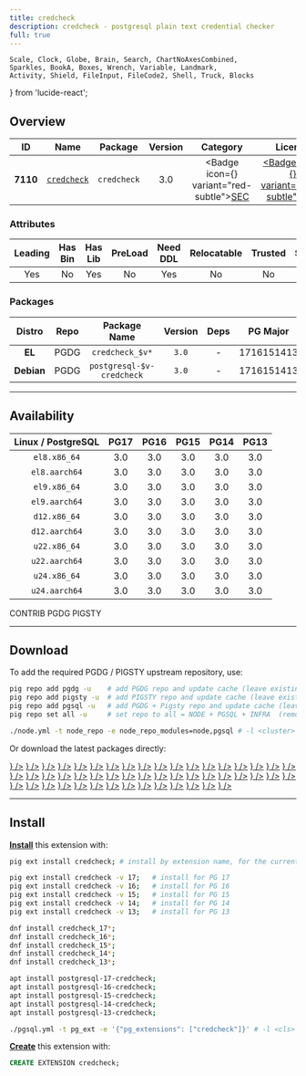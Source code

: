 ```yaml
---
title: credcheck
description: credcheck - postgresql plain text credential checker
full: true
---
```


    Scale, Clock, Globe, Brain, Search, ChartNoAxesCombined,
    Sparkles, BookA, Boxes, Wrench, Variable, Landmark,
    Activity, Shield, FileInput, FileCode2, Shell, Truck, Blocks
} from 'lucide-react';

## Overview

| <TooltipIconButton tooltip="Extension unique identifier" side="top">ID</TooltipIconButton> | <TooltipIconButton tooltip="Extension name" side="top">Name</TooltipIconButton> | <TooltipIconButton tooltip="Package name for installation" side="top">Package</TooltipIconButton> | <TooltipIconButton tooltip="Latest available extension version" side="top">Version</TooltipIconButton> | <TooltipIconButton tooltip="Extension category" side="top">Category</TooltipIconButton> | <TooltipIconButton tooltip="Open source license" side="top">License</TooltipIconButton> | <TooltipIconButton tooltip="Programming language" side="top">Lang</TooltipIconButton> |
|:--------:|:--------:|:----------:|:--------------:|:---------------------------------------:|:------------------------------------------------------:|:----:|
| **7110** | [`credcheck`](https://github.com/MigOpsRepos/credcheck) | `credcheck` | 3.0 | <Badge icon={<Shield />} variant="red-subtle"><a href="/ext/sec" className="no-underline">SEC</a></Badge> | <a href="/ext/list/license#mit" className="no-underline"><Badge icon={<Scale />} variant="blue-subtle">MIT</Badge></a> | <a href="/ext/list/lang#c"><Badge icon={<FileCode2 />} variant="blue-subtle">C</Badge></a> |

### Attributes

| <TooltipIconButton tooltip="The Primary Leading extension in the Package" side="top">Leading</TooltipIconButton> | <TooltipIconButton tooltip="Contains binary utils" side="top">Has Bin</TooltipIconButton> | <TooltipIconButton tooltip="Contains .so shared library files" side="top">Has Lib</TooltipIconButton> | <TooltipIconButton tooltip="Requires preloading via shared_preload_libraries" side="top">PreLoad</TooltipIconButton> | <TooltipIconButton tooltip="Requires CREATE EXTENSION DDL command" side="top">Need DDL</TooltipIconButton> | <TooltipIconButton tooltip="Can be installed in any schema" side="top">Relocatable</TooltipIconButton> | <TooltipIconButton tooltip="Can be created by non-superuser" side="top">Trusted</TooltipIconButton> | <TooltipIconButton tooltip="Schemas used by this extension" side="top">Schemas</TooltipIconButton> |
|:-------:|:-------:|:-------:|:-------:|:--------:|:-----------:|:-------:|:-------:|
| Yes | No | Yes | No | Yes | No | No | - |

### Packages

| <TooltipIconButton tooltip="Linux distribution family, EL or Debian" side="top">Distro</TooltipIconButton> | <TooltipIconButton tooltip="Package repository" side="top">Repo</TooltipIconButton> | <TooltipIconButton tooltip="The RPM/DEB Package Name Pattern (replace $v with real pg major)" side="top">Package Name</TooltipIconButton> | <TooltipIconButton tooltip="Latest package version" side="top">Version</TooltipIconButton> | <TooltipIconButton tooltip="RPM/DEB Package dependencies" side="top">Deps</TooltipIconButton> | <TooltipIconButton tooltip="Available in these PostgreSQL Major Versions" side="top">PG Major</TooltipIconButton> |
|:----------:|:--------:|:------------------------:|:-----------:|:------------:|:------------------:|
|   **EL**   | <Badge variant="blue-subtle"><span className="font-bold">PGDG</span></Badge> | `credcheck_$v*` | `3.0` | - | <Badge variant="green-subtle">17</Badge><Badge variant="green-subtle">16</Badge><Badge variant="green-subtle">15</Badge><Badge variant="green-subtle">14</Badge><Badge variant="green-subtle">13</Badge> |
| **Debian** | <Badge variant="blue-subtle"><span className="font-bold">PGDG</span></Badge> | `postgresql-$v-credcheck` | `3.0` | - | <Badge variant="green-subtle">17</Badge><Badge variant="green-subtle">16</Badge><Badge variant="green-subtle">15</Badge><Badge variant="green-subtle">14</Badge><Badge variant="green-subtle">13</Badge> |



------

## Availability

| <TooltipIconButton tooltip="Linux Distro Arch / PostgreSQL Major Version" side="top">Linux / PostgreSQL </TooltipIconButton> | **PG17** | **PG16** | **PG15** | **PG14** | **PG13** |
|:-----:|:-----:|:-----:|:-----:|:-----:|:-----:|
| `el8.x86_64` | <Badge variant="blue-subtle">3.0</Badge> | <Badge variant="blue-subtle">3.0</Badge> | <Badge variant="blue-subtle">3.0</Badge> | <Badge variant="blue-subtle">3.0</Badge> | <Badge variant="blue-subtle">3.0</Badge> |
| `el8.aarch64` | <Badge variant="blue-subtle">3.0</Badge> | <Badge variant="blue-subtle">3.0</Badge> | <Badge variant="blue-subtle">3.0</Badge> | <Badge variant="blue-subtle">3.0</Badge> | <Badge variant="blue-subtle">3.0</Badge> |
| `el9.x86_64` | <Badge variant="blue-subtle">3.0</Badge> | <Badge variant="blue-subtle">3.0</Badge> | <Badge variant="blue-subtle">3.0</Badge> | <Badge variant="blue-subtle">3.0</Badge> | <Badge variant="blue-subtle">3.0</Badge> |
| `el9.aarch64` | <Badge variant="blue-subtle">3.0</Badge> | <Badge variant="blue-subtle">3.0</Badge> | <Badge variant="blue-subtle">3.0</Badge> | <Badge variant="blue-subtle">3.0</Badge> | <Badge variant="blue-subtle">3.0</Badge> |
| `d12.x86_64` | <Badge variant="blue-subtle">3.0</Badge> | <Badge variant="blue-subtle">3.0</Badge> | <Badge variant="blue-subtle">3.0</Badge> | <Badge variant="blue-subtle">3.0</Badge> | <Badge variant="blue-subtle">3.0</Badge> |
| `d12.aarch64` | <Badge variant="blue-subtle">3.0</Badge> | <Badge variant="blue-subtle">3.0</Badge> | <Badge variant="blue-subtle">3.0</Badge> | <Badge variant="blue-subtle">3.0</Badge> | <Badge variant="blue-subtle">3.0</Badge> |
| `u22.x86_64` | <Badge variant="blue-subtle">3.0</Badge> | <Badge variant="blue-subtle">3.0</Badge> | <Badge variant="blue-subtle">3.0</Badge> | <Badge variant="blue-subtle">3.0</Badge> | <Badge variant="blue-subtle">3.0</Badge> |
| `u22.aarch64` | <Badge variant="blue-subtle">3.0</Badge> | <Badge variant="blue-subtle">3.0</Badge> | <Badge variant="blue-subtle">3.0</Badge> | <Badge variant="blue-subtle">3.0</Badge> | <Badge variant="blue-subtle">3.0</Badge> |
| `u24.x86_64` | <Badge variant="blue-subtle">3.0</Badge> | <Badge variant="blue-subtle">3.0</Badge> | <Badge variant="blue-subtle">3.0</Badge> | <Badge variant="blue-subtle">3.0</Badge> | <Badge variant="blue-subtle">3.0</Badge> |
| `u24.aarch64` | <Badge variant="blue-subtle">3.0</Badge> | <Badge variant="blue-subtle">3.0</Badge> | <Badge variant="blue-subtle">3.0</Badge> | <Badge variant="blue-subtle">3.0</Badge> | <Badge variant="blue-subtle">3.0</Badge> |

<Badge variant="green-subtle"><span className="font-black">CONTRIB</span></Badge> <Badge variant="blue-subtle"><span className="font-black">PGDG</span></Badge> <Badge variant="amber-subtle"><span className="font-black">PIGSTY</span></Badge>

------

## Download

To add the required PGDG / PIGSTY upstream repository, use:

```bash tab="pig"
pig repo add pgdg -u    # add PGDG repo and update cache (leave existing repos)
pig repo add pigsty -u  # add PIGSTY repo and update cache (leave existing repos)
pig repo add pgsql -u   # add PGDG + Pigsty repo and update cache (leave existing repos)
pig repo set all -u     # set repo to all = NODE + PGSQL + INFRA  (remove existing repos)
```
```bash tab="pigsty"
./node.yml -t node_repo -e node_repo_modules=node,pgsql # -l <cluster>
```

Or download the latest packages directly:

<Files>
    <Folder name="el8.x86_64">
        <a href="https://download.postgresql.org/pub/repos/yum/17/redhat/rhel-8-x86_64/credcheck_17-3.0-1PGDG.rhel8.x86_64.rpm"><File name="credcheck_17-3.0-1PGDG.rhel8.x86_64.rpm" icon={<Package className="text-emerald-500" />} /></a>
        <a href="https://download.postgresql.org/pub/repos/yum/16/redhat/rhel-8-x86_64/credcheck_16-3.0-1PGDG.rhel8.x86_64.rpm"><File name="credcheck_16-3.0-1PGDG.rhel8.x86_64.rpm" icon={<Package className="text-emerald-500" />} /></a>
        <a href="https://download.postgresql.org/pub/repos/yum/15/redhat/rhel-8-x86_64/credcheck_15-3.0-1PGDG.rhel8.x86_64.rpm"><File name="credcheck_15-3.0-1PGDG.rhel8.x86_64.rpm" icon={<Package className="text-emerald-500" />} /></a>
        <a href="https://download.postgresql.org/pub/repos/yum/14/redhat/rhel-8-x86_64/credcheck_14-3.0-1PGDG.rhel8.x86_64.rpm"><File name="credcheck_14-3.0-1PGDG.rhel8.x86_64.rpm" icon={<Package className="text-emerald-500" />} /></a>
        <a href="https://download.postgresql.org/pub/repos/yum/13/redhat/rhel-8-x86_64/credcheck_13-3.0-1PGDG.rhel8.x86_64.rpm"><File name="credcheck_13-3.0-1PGDG.rhel8.x86_64.rpm" icon={<Package className="text-emerald-500" />} /></a>
    </Folder>
    <Folder name="el8.aarch64">
        <a href="https://download.postgresql.org/pub/repos/yum/17/redhat/rhel-8-aarch64/credcheck_17-3.0-1PGDG.rhel8.aarch64.rpm"><File name="credcheck_17-3.0-1PGDG.rhel8.aarch64.rpm" icon={<Package className="text-orange-500" />} /></a>
        <a href="https://download.postgresql.org/pub/repos/yum/16/redhat/rhel-8-aarch64/credcheck_16-3.0-1PGDG.rhel8.aarch64.rpm"><File name="credcheck_16-3.0-1PGDG.rhel8.aarch64.rpm" icon={<Package className="text-orange-500" />} /></a>
        <a href="https://download.postgresql.org/pub/repos/yum/15/redhat/rhel-8-aarch64/credcheck_15-3.0-1PGDG.rhel8.aarch64.rpm"><File name="credcheck_15-3.0-1PGDG.rhel8.aarch64.rpm" icon={<Package className="text-orange-500" />} /></a>
        <a href="https://download.postgresql.org/pub/repos/yum/14/redhat/rhel-8-aarch64/credcheck_14-3.0-1PGDG.rhel8.aarch64.rpm"><File name="credcheck_14-3.0-1PGDG.rhel8.aarch64.rpm" icon={<Package className="text-orange-500" />} /></a>
        <a href="https://download.postgresql.org/pub/repos/yum/13/redhat/rhel-8-aarch64/credcheck_13-3.0-1PGDG.rhel8.aarch64.rpm"><File name="credcheck_13-3.0-1PGDG.rhel8.aarch64.rpm" icon={<Package className="text-orange-500" />} /></a>
    </Folder>
    <Folder name="el9.x86_64">
        <a href="https://download.postgresql.org/pub/repos/yum/17/redhat/rhel-9-x86_64/credcheck_17-3.0-1PGDG.rhel9.x86_64.rpm"><File name="credcheck_17-3.0-1PGDG.rhel9.x86_64.rpm" icon={<Package className="text-emerald-500" />} /></a>
        <a href="https://download.postgresql.org/pub/repos/yum/16/redhat/rhel-9-x86_64/credcheck_16-3.0-1PGDG.rhel9.x86_64.rpm"><File name="credcheck_16-3.0-1PGDG.rhel9.x86_64.rpm" icon={<Package className="text-emerald-500" />} /></a>
        <a href="https://download.postgresql.org/pub/repos/yum/15/redhat/rhel-9-x86_64/credcheck_15-3.0-1PGDG.rhel9.x86_64.rpm"><File name="credcheck_15-3.0-1PGDG.rhel9.x86_64.rpm" icon={<Package className="text-emerald-500" />} /></a>
        <a href="https://download.postgresql.org/pub/repos/yum/14/redhat/rhel-9-x86_64/credcheck_14-3.0-1PGDG.rhel9.x86_64.rpm"><File name="credcheck_14-3.0-1PGDG.rhel9.x86_64.rpm" icon={<Package className="text-emerald-500" />} /></a>
        <a href="https://download.postgresql.org/pub/repos/yum/13/redhat/rhel-9-x86_64/credcheck_13-3.0-1PGDG.rhel9.x86_64.rpm"><File name="credcheck_13-3.0-1PGDG.rhel9.x86_64.rpm" icon={<Package className="text-emerald-500" />} /></a>
    </Folder>
    <Folder name="el9.aarch64">
        <a href="https://download.postgresql.org/pub/repos/yum/17/redhat/rhel-9-aarch64/credcheck_17-3.0-1PGDG.rhel9.aarch64.rpm"><File name="credcheck_17-3.0-1PGDG.rhel9.aarch64.rpm" icon={<Package className="text-orange-500" />} /></a>
        <a href="https://download.postgresql.org/pub/repos/yum/16/redhat/rhel-9-aarch64/credcheck_16-3.0-1PGDG.rhel9.aarch64.rpm"><File name="credcheck_16-3.0-1PGDG.rhel9.aarch64.rpm" icon={<Package className="text-orange-500" />} /></a>
        <a href="https://download.postgresql.org/pub/repos/yum/15/redhat/rhel-9-aarch64/credcheck_15-3.0-1PGDG.rhel9.aarch64.rpm"><File name="credcheck_15-3.0-1PGDG.rhel9.aarch64.rpm" icon={<Package className="text-orange-500" />} /></a>
        <a href="https://download.postgresql.org/pub/repos/yum/14/redhat/rhel-9-aarch64/credcheck_14-3.0-1PGDG.rhel9.aarch64.rpm"><File name="credcheck_14-3.0-1PGDG.rhel9.aarch64.rpm" icon={<Package className="text-orange-500" />} /></a>
        <a href="https://download.postgresql.org/pub/repos/yum/13/redhat/rhel-9-aarch64/credcheck_13-3.0-1PGDG.rhel9.aarch64.rpm"><File name="credcheck_13-3.0-1PGDG.rhel9.aarch64.rpm" icon={<Package className="text-orange-500" />} /></a>
    </Folder>
    <Folder name="d12.x86_64">
        <a href="https://apt.postgresql.org/pub/repos/apt/pool/main/c/credcheck/postgresql-17-credcheck_3.0-1.pgdg120+1_arm64.deb"><File name="postgresql-17-credcheck_3.0-1.pgdg120+1_arm64.deb" icon={<Box className="text-emerald-500" />} /></a>
        <a href="https://apt.postgresql.org/pub/repos/apt/pool/main/c/credcheck/postgresql-16-credcheck_3.0-1.pgdg120+1_arm64.deb"><File name="postgresql-16-credcheck_3.0-1.pgdg120+1_arm64.deb" icon={<Box className="text-emerald-500" />} /></a>
        <a href="https://apt.postgresql.org/pub/repos/apt/pool/main/c/credcheck/postgresql-15-credcheck_3.0-1.pgdg120+1_arm64.deb"><File name="postgresql-15-credcheck_3.0-1.pgdg120+1_arm64.deb" icon={<Box className="text-emerald-500" />} /></a>
        <a href="https://apt.postgresql.org/pub/repos/apt/pool/main/c/credcheck/postgresql-14-credcheck_3.0-1.pgdg120+1_arm64.deb"><File name="postgresql-14-credcheck_3.0-1.pgdg120+1_arm64.deb" icon={<Box className="text-emerald-500" />} /></a>
        <a href="https://apt.postgresql.org/pub/repos/apt/pool/main/c/credcheck/postgresql-13-credcheck_3.0-1.pgdg120+1_arm64.deb"><File name="postgresql-13-credcheck_3.0-1.pgdg120+1_arm64.deb" icon={<Box className="text-emerald-500" />} /></a>
    </Folder>
    <Folder name="d12.aarch64">
        <a href="https://apt.postgresql.org/pub/repos/apt/pool/main/c/credcheck/postgresql-17-credcheck_3.0-1.pgdg120+1_amd64.deb"><File name="postgresql-17-credcheck_3.0-1.pgdg120+1_amd64.deb" icon={<Box className="text-orange-500" />} /></a>
        <a href="https://apt.postgresql.org/pub/repos/apt/pool/main/c/credcheck/postgresql-16-credcheck_3.0-1.pgdg120+1_amd64.deb"><File name="postgresql-16-credcheck_3.0-1.pgdg120+1_amd64.deb" icon={<Box className="text-orange-500" />} /></a>
        <a href="https://apt.postgresql.org/pub/repos/apt/pool/main/c/credcheck/postgresql-15-credcheck_3.0-1.pgdg120+1_amd64.deb"><File name="postgresql-15-credcheck_3.0-1.pgdg120+1_amd64.deb" icon={<Box className="text-orange-500" />} /></a>
        <a href="https://apt.postgresql.org/pub/repos/apt/pool/main/c/credcheck/postgresql-14-credcheck_3.0-1.pgdg120+1_amd64.deb"><File name="postgresql-14-credcheck_3.0-1.pgdg120+1_amd64.deb" icon={<Box className="text-orange-500" />} /></a>
        <a href="https://apt.postgresql.org/pub/repos/apt/pool/main/c/credcheck/postgresql-13-credcheck_3.0-1.pgdg120+1_amd64.deb"><File name="postgresql-13-credcheck_3.0-1.pgdg120+1_amd64.deb" icon={<Box className="text-orange-500" />} /></a>
    </Folder>
    <Folder name="u22.x86_64">
        <a href="https://apt.postgresql.org/pub/repos/apt/pool/main/c/credcheck/postgresql-17-credcheck_3.0-1.pgdg22.04+1_amd64.deb"><File name="postgresql-17-credcheck_3.0-1.pgdg22.04+1_amd64.deb" icon={<Box className="text-emerald-500" />} /></a>
        <a href="https://apt.postgresql.org/pub/repos/apt/pool/main/c/credcheck/postgresql-16-credcheck_3.0-1.pgdg22.04+1_amd64.deb"><File name="postgresql-16-credcheck_3.0-1.pgdg22.04+1_amd64.deb" icon={<Box className="text-emerald-500" />} /></a>
        <a href="https://apt.postgresql.org/pub/repos/apt/pool/main/c/credcheck/postgresql-15-credcheck_3.0-1.pgdg22.04+1_amd64.deb"><File name="postgresql-15-credcheck_3.0-1.pgdg22.04+1_amd64.deb" icon={<Box className="text-emerald-500" />} /></a>
        <a href="https://apt.postgresql.org/pub/repos/apt/pool/main/c/credcheck/postgresql-14-credcheck_3.0-1.pgdg22.04+1_amd64.deb"><File name="postgresql-14-credcheck_3.0-1.pgdg22.04+1_amd64.deb" icon={<Box className="text-emerald-500" />} /></a>
        <a href="https://apt.postgresql.org/pub/repos/apt/pool/main/c/credcheck/postgresql-13-credcheck_3.0-1.pgdg22.04+1_amd64.deb"><File name="postgresql-13-credcheck_3.0-1.pgdg22.04+1_amd64.deb" icon={<Box className="text-emerald-500" />} /></a>
    </Folder>
    <Folder name="u22.aarch64">
        <a href="https://apt.postgresql.org/pub/repos/apt/pool/main/c/credcheck/postgresql-17-credcheck_3.0-1.pgdg22.04+1_arm64.deb"><File name="postgresql-17-credcheck_3.0-1.pgdg22.04+1_arm64.deb" icon={<Box className="text-orange-500" />} /></a>
        <a href="https://apt.postgresql.org/pub/repos/apt/pool/main/c/credcheck/postgresql-16-credcheck_3.0-1.pgdg22.04+1_arm64.deb"><File name="postgresql-16-credcheck_3.0-1.pgdg22.04+1_arm64.deb" icon={<Box className="text-orange-500" />} /></a>
        <a href="https://apt.postgresql.org/pub/repos/apt/pool/main/c/credcheck/postgresql-15-credcheck_3.0-1.pgdg22.04+1_arm64.deb"><File name="postgresql-15-credcheck_3.0-1.pgdg22.04+1_arm64.deb" icon={<Box className="text-orange-500" />} /></a>
        <a href="https://apt.postgresql.org/pub/repos/apt/pool/main/c/credcheck/postgresql-14-credcheck_3.0-1.pgdg22.04+1_arm64.deb"><File name="postgresql-14-credcheck_3.0-1.pgdg22.04+1_arm64.deb" icon={<Box className="text-orange-500" />} /></a>
        <a href="https://apt.postgresql.org/pub/repos/apt/pool/main/c/credcheck/postgresql-13-credcheck_3.0-1.pgdg22.04+1_arm64.deb"><File name="postgresql-13-credcheck_3.0-1.pgdg22.04+1_arm64.deb" icon={<Box className="text-orange-500" />} /></a>
    </Folder>
    <Folder name="u24.x86_64">
        <a href="https://apt.postgresql.org/pub/repos/apt/pool/main/c/credcheck/postgresql-17-credcheck_3.0-1.pgdg24.04+1_amd64.deb"><File name="postgresql-17-credcheck_3.0-1.pgdg24.04+1_amd64.deb" icon={<Box className="text-emerald-500" />} /></a>
        <a href="https://apt.postgresql.org/pub/repos/apt/pool/main/c/credcheck/postgresql-16-credcheck_3.0-1.pgdg24.04+1_amd64.deb"><File name="postgresql-16-credcheck_3.0-1.pgdg24.04+1_amd64.deb" icon={<Box className="text-emerald-500" />} /></a>
        <a href="https://apt.postgresql.org/pub/repos/apt/pool/main/c/credcheck/postgresql-15-credcheck_3.0-1.pgdg24.04+1_amd64.deb"><File name="postgresql-15-credcheck_3.0-1.pgdg24.04+1_amd64.deb" icon={<Box className="text-emerald-500" />} /></a>
        <a href="https://apt.postgresql.org/pub/repos/apt/pool/main/c/credcheck/postgresql-14-credcheck_3.0-1.pgdg24.04+1_amd64.deb"><File name="postgresql-14-credcheck_3.0-1.pgdg24.04+1_amd64.deb" icon={<Box className="text-emerald-500" />} /></a>
        <a href="https://apt.postgresql.org/pub/repos/apt/pool/main/c/credcheck/postgresql-13-credcheck_3.0-1.pgdg24.04+1_amd64.deb"><File name="postgresql-13-credcheck_3.0-1.pgdg24.04+1_amd64.deb" icon={<Box className="text-emerald-500" />} /></a>
    </Folder>
    <Folder name="u24.aarch64">
        <a href="https://apt.postgresql.org/pub/repos/apt/pool/main/c/credcheck/postgresql-17-credcheck_3.0-1.pgdg24.04+1_arm64.deb"><File name="postgresql-17-credcheck_3.0-1.pgdg24.04+1_arm64.deb" icon={<Box className="text-orange-500" />} /></a>
        <a href="https://apt.postgresql.org/pub/repos/apt/pool/main/c/credcheck/postgresql-16-credcheck_3.0-1.pgdg24.04+1_arm64.deb"><File name="postgresql-16-credcheck_3.0-1.pgdg24.04+1_arm64.deb" icon={<Box className="text-orange-500" />} /></a>
        <a href="https://apt.postgresql.org/pub/repos/apt/pool/main/c/credcheck/postgresql-15-credcheck_3.0-1.pgdg24.04+1_arm64.deb"><File name="postgresql-15-credcheck_3.0-1.pgdg24.04+1_arm64.deb" icon={<Box className="text-orange-500" />} /></a>
        <a href="https://apt.postgresql.org/pub/repos/apt/pool/main/c/credcheck/postgresql-14-credcheck_3.0-1.pgdg24.04+1_arm64.deb"><File name="postgresql-14-credcheck_3.0-1.pgdg24.04+1_arm64.deb" icon={<Box className="text-orange-500" />} /></a>
        <a href="https://apt.postgresql.org/pub/repos/apt/pool/main/c/credcheck/postgresql-13-credcheck_3.0-1.pgdg24.04+1_arm64.deb"><File name="postgresql-13-credcheck_3.0-1.pgdg24.04+1_arm64.deb" icon={<Box className="text-orange-500" />} /></a>
    </Folder>
</Files>

------

## Install

[**Install**](/docs/pgsql/extension/install) this extension with:

```bash tab="pig"
pig ext install credcheck; # install by extension name, for the current active PG version

pig ext install credcheck -v 17;   # install for PG 17
pig ext install credcheck -v 16;   # install for PG 16
pig ext install credcheck -v 15;   # install for PG 15
pig ext install credcheck -v 14;   # install for PG 14
pig ext install credcheck -v 13;   # install for PG 13
```
```bash tab="yum" 
dnf install credcheck_17*;
dnf install credcheck_16*;
dnf install credcheck_15*;
dnf install credcheck_14*;
dnf install credcheck_13*;
```
```bash tab="apt" 
apt install postgresql-17-credcheck;
apt install postgresql-16-credcheck;
apt install postgresql-15-credcheck;
apt install postgresql-14-credcheck;
apt install postgresql-13-credcheck;
```
```bash tab="ansible"
./pgsql.yml -t pg_ext -e '{"pg_extensions": ["credcheck"]}' # -l <cls>
```

[**Create**](/docs/pgsql/extension/create) this extension with:

```sql
CREATE EXTENSION credcheck;
```


